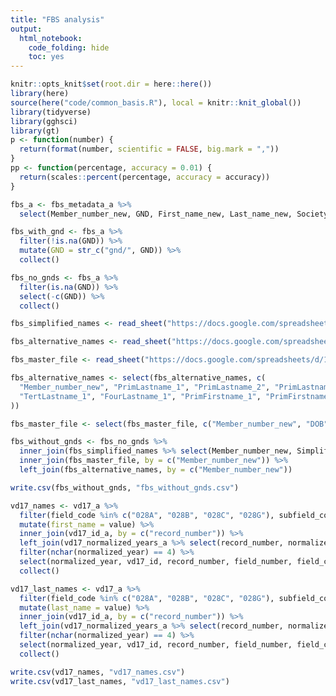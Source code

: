 ```yaml
---
title: "FBS analysis"
output:
  html_notebook:
    code_folding: hide
    toc: yes
---
```


```r
knitr::opts_knit$set(root.dir = here::here())
library(here)
source(here("code/common_basis.R"), local = knitr::knit_global())
library(tidyverse)
library(gghsci)
library(gt)
p <- function(number) {
  return(format(number, scientific = FALSE, big.mark = ","))
}
pp <- function(percentage, accuracy = 0.01) {
  return(scales::percent(percentage, accuracy = accuracy))
}
```

```r
fbs_a <- fbs_metadata_a %>%
  select(Member_number_new, GND, First_name_new, Last_name_new, Society_name, Estimated_DOD, Estimated_admission_year)

fbs_with_gnd <- fbs_a %>%
  filter(!is.na(GND)) %>%
  mutate(GND = str_c("gnd/", GND)) %>%
  collect()

fbs_no_gnds <- fbs_a %>%
  filter(is.na(GND)) %>%
  select(-c(GND)) %>%
  collect()

fbs_simplified_names <- read_sheet("https://docs.google.com/spreadsheets/d/1BGES0USUEvaUQ4aqzjMuyWQoG2k5-O8XpImGomkEynw/edit#gid=505269795")

fbs_alternative_names <- read_sheet("https://docs.google.com/spreadsheets/d/1CE2Nm-DKAdGFUfqDjbasjINh1NtK6UMFSaRYYEILlNA/edit#gid=0")

fbs_master_file <- read_sheet("https://docs.google.com/spreadsheets/d/1tYSIXhoeeHk92HsP93Wul4b1mDjlsKcavc9LOi4K6RU/edit#gid=1061899834")

fbs_alternative_names <- select(fbs_alternative_names, c(
  "Member_number_new", "PrimLastname_1", "PrimLastname_2", "PrimLastname_3", "PrimLastname_4", "PrimLastname_5", "SecLastname_1", "SecLastname_2",
  "TertLastname_1", "FourLastname_1", "PrimFirstname_1", "PrimFirstname_2", "SecFirstname_1", "SecFirstname_2", "TertFirstname_1"
))

fbs_master_file <- select(fbs_master_file, c("Member_number_new", "DOB", "DOD", "Admission_date"))

fbs_without_gnds <- fbs_no_gnds %>%
  inner_join(fbs_simplified_names %>% select(Member_number_new, Simplified_name), by = c("Member_number_new")) %>%
  inner_join(fbs_master_file, by = c("Member_number_new")) %>%
  left_join(fbs_alternative_names, by = c("Member_number_new"))

write.csv(fbs_without_gnds, "fbs_without_gnds.csv")
```

```r
vd17_names <- vd17_a %>%
  filter(field_code %in% c("028A", "028B", "028C", "028G"), subfield_code == "d") %>%
  mutate(first_name = value) %>%
  inner_join(vd17_id_a, by = c("record_number")) %>%
  left_join(vd17_normalized_years_a %>% select(record_number, normalized_year), by = c("record_number")) %>%
  filter(nchar(normalized_year) == 4) %>%
  select(normalized_year, vd17_id, record_number, field_number, field_code, subfield_code, first_name) %>%
  collect()

vd17_last_names <- vd17_a %>%
  filter(field_code %in% c("028A", "028B", "028C", "028G"), subfield_code == "a") %>%
  mutate(last_name = value) %>%
  inner_join(vd17_id_a, by = c("record_number")) %>%
  left_join(vd17_normalized_years_a %>% select(record_number, normalized_year), by = c("record_number")) %>%
  filter(nchar(normalized_year) == 4) %>%
  select(normalized_year, vd17_id, record_number, field_number, field_code, subfield_code, last_name) %>%
  collect()

write.csv(vd17_names, "vd17_names.csv")
write.csv(vd17_last_names, "vd17_last_names.csv")
```
